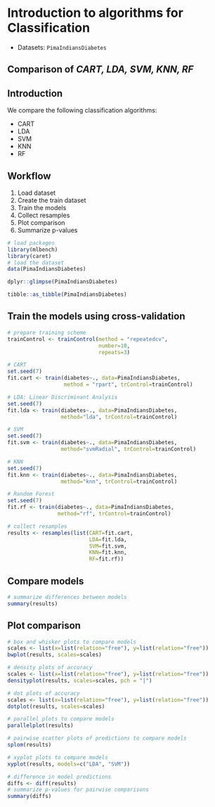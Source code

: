 # Introduction to algorithms for Classification

* Datasets: `PimaIndiansDiabetes`

## Comparison of *CART, LDA, SVM, KNN, RF*


## Introduction
We compare the following classification algorithms:

* CART
* LDA
* SVM
* KNN
* RF

## Workflow

1. Load dataset
2. Create the train dataset
3. Train the models
4. Collect resamples
5. Plot comparison
6. Summarize p-values


```r
# load packages
library(mlbench)
library(caret)
# load the dataset
data(PimaIndiansDiabetes)
```

```r
dplyr::glimpse(PimaIndiansDiabetes)
```

```r
tibble::as_tibble(PimaIndiansDiabetes)
```

## Train the models using cross-validation

```r
# prepare training scheme
trainControl <- trainControl(method = "repeatedcv", 
                             number=10, 
                             repeats=3)
```

```r
# CART
set.seed(7)
fit.cart <- train(diabetes~., data=PimaIndiansDiabetes, 
                  method = "rpart", trControl=trainControl)
```

```r
# LDA: Linear Discriminant Analysis
set.seed(7)
fit.lda <- train(diabetes~., data=PimaIndiansDiabetes, 
                 method="lda", trControl=trainControl)
```

```r
# SVM
set.seed(7)
fit.svm <- train(diabetes~., data=PimaIndiansDiabetes, 
                 method="svmRadial", trControl=trainControl)
```

```r
# KNN
set.seed(7)
fit.knn <- train(diabetes~., data=PimaIndiansDiabetes, 
                 method="knn", trControl=trainControl)
```

```r
# Random Forest
set.seed(7)
fit.rf <- train(diabetes~., data=PimaIndiansDiabetes, 
                method="rf", trControl=trainControl)
```


```r
# collect resamples
results <- resamples(list(CART=fit.cart, 
                          LDA=fit.lda, 
                          SVM=fit.svm, 
                          KNN=fit.knn, 
                          RF=fit.rf))
```

## Compare models

```r
# summarize differences between models
summary(results)
```

## Plot comparison

```r
# box and whisker plots to compare models
scales <- list(x=list(relation="free"), y=list(relation="free"))
bwplot(results, scales=scales)
```

```r
# density plots of accuracy
scales <- list(x=list(relation="free"), y=list(relation="free"))
densityplot(results, scales=scales, pch = "|")
```

```r
# dot plots of accuracy
scales <- list(x=list(relation="free"), y=list(relation="free"))
dotplot(results, scales=scales)
```


```r
# parallel plots to compare models
parallelplot(results)
```


```r
# pairwise scatter plots of predictions to compare models
splom(results)
```

```r
# xyplot plots to compare models
xyplot(results, models=c("LDA", "SVM"))
```

```r
# difference in model predictions
diffs <- diff(results)
# summarize p-values for pairwise comparisons
summary(diffs)
```


